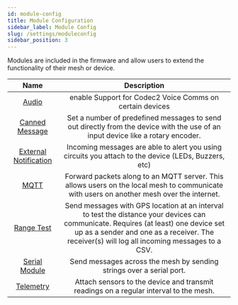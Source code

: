 ```yaml
---
id: module-config
title: Module Configuration
sidebar_label: Module Config
slug: /settings/moduleconfig
sidebar_position: 3
---
```


Modules are included in the firmware and allow users to extend the functionality of their mesh or device.

| Name | Description |
|:----:|:-----------:|
| [Audio](/docs/settings/moduleconfig/audio) | enable Support for Codec2 Voice Comms on certain devices |
| [Canned Message](/docs/settings/moduleconfig/canned-message) | Set a number of predefined messages to send out directly from the device with the use of an input device like a rotary encoder. |
| [External Notification](/docs/settings/moduleconfig/external-notification) | Incoming messages are able to alert you using circuits you attach to the device (LEDs, Buzzers, etc) |
| [MQTT](/docs/settings/moduleconfig/mqtt) | Forward packets along to an MQTT server. This allows users on the local mesh to communicate with users on another mesh over the internet. |
| [Range Test](/docs/settings/moduleconfig/range-test) | Send messages with GPS location at an interval to test the distance your devices can communicate. Requires (at least) one device set up as a sender and one as a receiver. The receiver(s) will log all incoming messages to a CSV. |
| [Serial Module](/docs/settings/moduleconfig/serial) | Send messages across the mesh by sending strings over a serial port. |
| [Telemetry](/docs/settings/moduleconfig/telemetry) | Attach sensors to the device and transmit readings on a regular interval to the mesh. |
